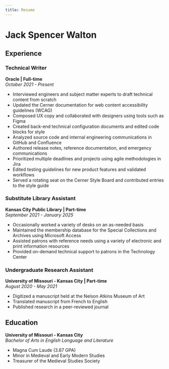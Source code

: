 ```yaml
---
title: Resume
---
```


# Jack Spencer Walton

## Experience

### Technical Writer  

**Oracle | Full-time**  
*October 2021 - Present*

- Interviewed engineers and subject matter experts to draft technical content from scratch
- Updated the Cerner documentation for web content accessibility guidelines (WCAG)
- Composed UX copy and collaborated with designers using tools such as Figma
- Created back-end technical configuration documents and edited code blocks for style
- Analyzed source code and internal engineering communications in GitHub and Confluence
- Authored release notes, reference documentation, and emergency communications
- Prioritized multiple deadlines and projects using agile methodologies in Jira
- Edited testing guidelines for new product features and validated workflows
- Served a rotating seat on the Cerner Style Board and contributed entries to the style guide

### Substitute Library Assistant  

**Kansas City Public Library | Part-time**  
*September 2021 - January 2025*

- Occasionally worked a variety of desks on an as-needed basis
- Maintained the membership database for the Special Collections and Archives using Microsoft Access
- Assisted patrons with reference needs using a variety of electronic and print information resources
- Provided on-demand technical support to patrons in the Technology Center

### Undergraduate Research Assistant

**University of Missouri - Kansas City | Part-time**  
*August 2020 - May 2021*

- Digitized a manuscript held at the Nelson Atkins Museum of Art
- Translated manuscript from French to English
- Published research in a peer-reviewed journal

## Education

**University of Missouri - Kansas City**  
*Bachelor of Arts in English Language and Literature*
- Magna Cum Laude (3.87 GPA)  
- Minor in Medieval and Early Modern Studies
- Treasurer of the Medieval Studies Society